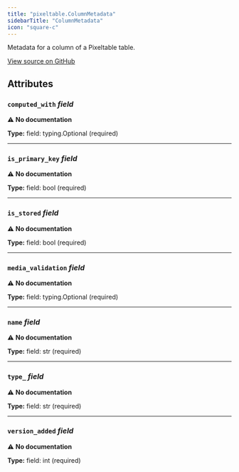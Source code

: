 ```yaml
---
title: "pixeltable.ColumnMetadata"
sidebarTitle: "ColumnMetadata"
icon: "square-c"
---
```


Metadata for a column of a Pixeltable table.


<a href="https://github.com/pixeltable/pixeltable/blob/main/pixeltable/catalog/table_metadata.py#L5" target="_blank">View source on GitHub</a>

## Attributes

### `computed_with` *field*

⚠️ **No documentation**

**Type:** field: typing.Optional (required)

---

### `is_primary_key` *field*

⚠️ **No documentation**

**Type:** field: bool (required)

---

### `is_stored` *field*

⚠️ **No documentation**

**Type:** field: bool (required)

---

### `media_validation` *field*

⚠️ **No documentation**

**Type:** field: typing.Optional (required)

---

### `name` *field*

⚠️ **No documentation**

**Type:** field: str (required)

---

### `type_` *field*

⚠️ **No documentation**

**Type:** field: str (required)

---

### `version_added` *field*

⚠️ **No documentation**

**Type:** field: int (required)

